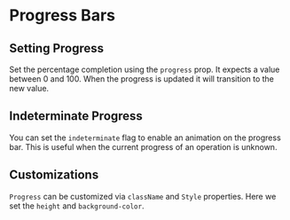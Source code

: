 
<Meta title="Progress" component={Progress} argTypes={stories.argTypes} />

# Progress Bars

<Description of={Progress} />

<Canvas>
    <Story story={stories.AllProps} name="All Props" />
</Canvas>

<ArgsTable story="All Props" />

## Setting Progress

Set the percentage completion using the `progress` prop. It expects a value between 0 and 100.
When the progress is updated it will transition to the new value.

<Canvas>
    <Story story={stories.setProgress} />
</Canvas>

## Indeterminate Progress

You can set the `indeterminate` flag to enable an animation on the progress bar.
This is useful when the current progress of an operation is unknown.

<Canvas>
    <Story story={stories.Indeterminate} />
</Canvas>

## Customizations

`Progress` can be customized via `className` and `Style` properties.
Here we set the `height` and `background-color`.

<Canvas>
    <Story story={stories.Customized} />
</Canvas>
